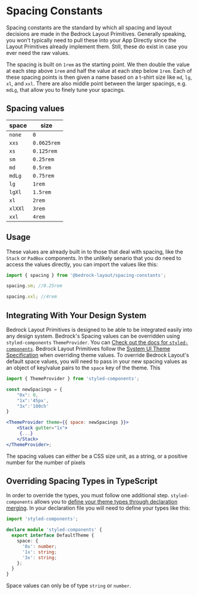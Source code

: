 
<Meta title="Spacing" />

# Spacing Constants

Spacing constants are the standard by which all spacing and layout decisions are made in the Bedrock Layout Primitives. Generally speaking, you won't typically need to pull these into your App Directly since the Layout Primitives already implement them. Still, these do exist in case you ever need the raw values.

The spacing is built on `1rem` as the starting point. We then double the value at each step above `1rem` and half the value at each step below `1rem`. Each of these spacing points is then given a name based on a t-shirt size like `md`, `lg`, `xl`, and `xxl`. There are also middle point between the larger spacings, e.g. `mdLg`, that allow you to finely tune your spacings.

## Spacing values

| space   | size        |
| ------- | ----------- |
| `none`  | `0`         |
| `xxs`   | `0.0625rem` |
| `xs`    | `0.125rem`  |
| `sm`    | `0.25rem`   |
| `md`    | `0.5rem`    |
| `mdLg`  | `0.75rem`   |
| `lg`    | `1rem`      |
| `lgXl`  | `1.5rem`    |
| `xl`    | `2rem`      |
| `xlXXl` | `3rem`      |
| `xxl`   | `4rem`      |

## Usage

These values are already built in to those that deal with spacing, like the `Stack` or `PadBox` components. In the unlikely senario that you do need to access the values directly, you can import the values like this:

```javascript
import { spacing } from '@bedrock-layout/spacing-constants';

spacing.sm; //0.25rem

spacing.xxl; //4rem
```

## Integrating With Your Design System

Bedrock Layout Primitives is designed to be able to be integrated easily into any design system. Bedrock's Spacing values can be overridden using `styled-components` `ThemeProvider`. You can [Check out the docs for `styled-components`](https://styled-components.com/docs/advanced#theming). Bedrock Layout Primitives follow the [System UI Theme Specification](https://system-ui.com/theme/#:~:text=This%20specification%20is%20a%20work%2Din%2Dprogress.&text=The%20theme%20object%20is%20intended,%2C%20and%2For%20design%20tokens) when overriding theme values. To override Bedrock Layout's default space values, you will need to pass in your new spacing values as an object of key/value pairs to the `space` key of the theme. This

```jsx
import { ThemeProvider } from 'styled-components';

const newSpacings = {
    "0x": 0,
    "1x":'45px',
    "3x":'100ch'
}

<ThemeProvider theme={{ space: newSpacings }}>
    <Stack gutter="1x">
     {...}
    </Stack>
</ThemeProvider>;
```

The spacing values can either be a CSS size unit, as a string, or a positive number for the number of pixels

## Overriding Spacing Types in TypeScript

In order to override the types, you must follow one additional step. `styled-components` allows you to [define your theme types through declaration merging](https://styled-components.com/docs/api#create-a-declarations-file). In your declaration file you will need to define your types like this:

```typescript
import 'styled-components';

declare module 'styled-components' {
  export interface DefaultTheme {
    space: {
      '0x': number;
      '1x': string;
      '3x': string;
    };
  }
}
```

Space values can only be of type `string` or `number`.
